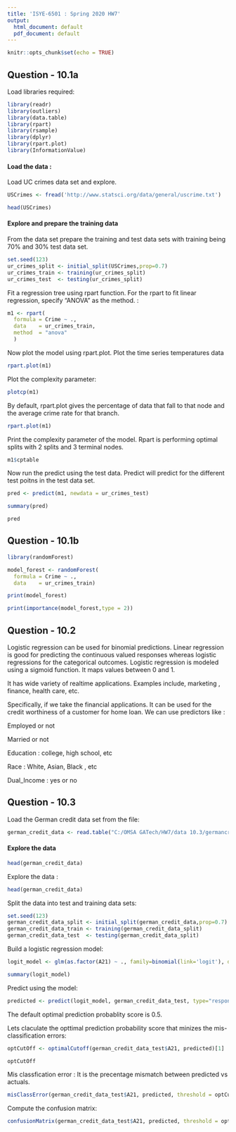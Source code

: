 ```yaml
---
title: 'ISYE-6501 : Spring 2020 HW7'
output:
  html_document: default
  pdf_document: default
---
```


```r
knitr::opts_chunk$set(echo = TRUE)
```

## Question - 10.1a

Load libraries required: 

```r
library(readr)
library(outliers)
library(data.table)
library(rpart)
library(rsample)
library(dplyr) 
library(rpart.plot)
library(InformationValue)
```

#### Load the data : 

Load UC crimes data set and explore. 


```r


USCrimes <- fread('http://www.statsci.org/data/general/uscrime.txt')

head(USCrimes)

```

#### Explore and prepare the training data

From the data set prepare the training and test data sets with training being 70% and 30% test data set. 

```r

set.seed(123)
ur_crimes_split <- initial_split(USCrimes,prop=0.7)
ur_crimes_train <- training(ur_crimes_split)
ur_crimes_test  <- testing(ur_crimes_split)

```


Fit a regression tree using rpart function. For the rpart to fit linear regression, specify "ANOVA" as the method. : 

```r

m1 <- rpart(
  formula = Crime ~ .,
  data    = ur_crimes_train,
  method  = "anova"
  )
```

Now plot the model using rpart.plot. Plot the time series temperatures data

```r

rpart.plot(m1)


```

Plot the complexity parameter: 
```r

plotcp(m1)


```



By default, rpart.plot gives the percentage of data that fall to that node and the average crime rate for that branch. 

```r

rpart.plot(m1)

```

Print the complexity parameter of the model.  Rpart is performing optimal splits with 2 splits and 3 terminal nodes.


```r
m1$cptable

```

Now run the predict using the test data. Predict will predict for the different test poitns in the test data set.

```r
pred <- predict(m1, newdata = ur_crimes_test)

summary(pred)

pred

```

## Question - 10.1b



```r

library(randomForest)

model_forest <- randomForest(
  formula = Crime ~ .,
  data    = ur_crimes_train)

print(model_forest)

print(importance(model_forest,type = 2))
```



## Question - 10.2

Logistic regression can be used for binomial predictions. Linear regression is good for predicting the continuous valued responses whereas logistic regressions for the categorical outcomes. Logistic regression is modeled using a sigmoid function. It maps values between 0 and 1. 

It has wide variety of realtime applications. Examples include, marketing , finance, health care, etc. 

Specifically, if we take the financial applications. It can be used for the credit worthiness of a customer for home loan. We can use predictors like  : 

Employed or not 

Married or not 

Education : college, high school, etc 

Race : White, Asian, Black , etc 

Dual_Income : yes or no



## Question - 10.3

Load the German credit data set from the file:


```r

german_credit_data <- read.table("C:/OMSA GATech/HW7/data 10.3/germancredit.txt", stringsAsFactors = FALSE, header = TRUE)
```
   
#### Explore the data

```r

head(german_credit_data)

```   


Explore the data : 

```r

head(german_credit_data)

```   



Split the data into test and training data sets: 

```r

set.seed(123)
german_credit_data_split <- initial_split(german_credit_data,prop=0.7)
german_credit_data_train <- training(german_credit_data_split)
german_credit_data_test  <- testing(german_credit_data_split)

```


Build a logistic regression model: 
```r

logit_model <- glm(as.factor(A21) ~ ., family=binomial(link='logit'), data=german_credit_data_train)

summary(logit_model)

``` 


Predict using the model: 
```r

predicted <- predict(logit_model, german_credit_data_test, type="response")

``` 


The default optimal prediction probablity score is 0.5. 


Lets claculate the opttimal prediction probability score that minizes the mis-classification errors: 

```r

optCutOff <- optimalCutoff(german_credit_data_test$A21, predicted)[1]

optCutOff

``` 

Mis classfication error : It is the precentage mismatch between predicted vs actuals. 


```r

misClassError(german_credit_data_test$A21, predicted, threshold = optCutOff)

``` 

Compute the confusion matrix: 

```r


confusionMatrix(german_credit_data_test$A21, predicted, threshold = optCutOff)

``` 
